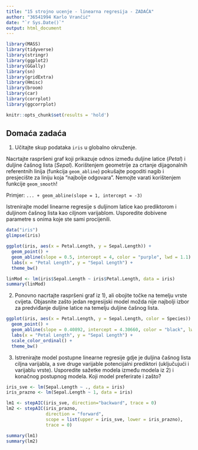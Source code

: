 ```yaml
---
title: "15 strojno ucenje - linearna regresija - ZADAĆA"
author: "36541994 Karlo Vrančić"
date: "`r Sys.Date()`"
output: html_document
---
```


```r

library(MASS)
library(tidyverse)
library(stringr)
library(ggplot2)
library(GGally)
library(sn)
library(gridExtra)
library(Hmisc)
library(broom)
library(car)
library(corrplot)
library(ggcorrplot)

knitr::opts_chunk$set(results = 'hold')

```

## Domaća zadaća

1. Učitajte skup podataka `iris` u globalno okruženje.

Nacrtajte raspršeni graf koji prikazuje odnos između duljine latice (*Petal*) i duljine čašnog lista (*Sepal*). Korištenjem geometrije za crtanje dijagonalnih referentnih linija (funkcija `geom_abline`) pokušajte pogoditi nagib i presjecište za liniju koja "najbolje odgovara". Nemojte varati korištenjem funkcije `geom_smooth`!

Primjer: `... + geom_abline(slope = 1, intercept = -3)`

Istrenirajte model linearne regresije s duljinom latice kao prediktorom i duljinom čašnog lista kao ciljnom varijablom. Usporedite dobivene parametre s onima koje ste sami procijenili.

```r
data("iris")
glimpse(iris)

ggplot(iris, aes(x = Petal.Length, y = Sepal.Length)) + 
  geom_point() + 
  geom_abline(slope = 0.5, intercept = 4, color = "purple", lwd = 1.1) + 
  labs(x = "Petal Length", y = "Sepal Length") + 
  theme_bw()

linMod <- lm(iris$Sepal.Length ~ iris$Petal.Length, data = iris)
summary(linMod)
```


2. Ponovno nacrtajte raspršeni graf iz 1), ali obojite točke na temelju vrste cvijeta. Objasnite zašto jedan regresijski model možda nije najbolji izbor za predviđanje duljine latice na temelju duljine čašnog lista.

```r
ggplot(iris, aes(x = Petal.Length, y = Sepal.Length, color = Species)) + 
  geom_point() + 
  geom_abline(slope = 0.40892, intercept = 4.30660, color = "black", lwd = 1.1) + 
  labs(x = "Petal Length", y = "Sepal Length") + 
  scale_color_ordinal() + 
  theme_bw()
```


3. Istrenirajte model postupne linearne regresije gdje je duljina čašnog lista ciljna varijabla, a sve druge varijable potencijalni prediktori (uključujući i varijablu vrste). Usporedite sažetke modela između modela iz 2) i konačnog postupnog modela. Koji model preferirate i zašto?

```r
iris_sve <- lm(Sepal.Length ~ ., data = iris)
iris_prazno <- lm(Sepal.Length ~ 1, data = iris)

lm1 <- stepAIC(iris_sve, direction="backward", trace = 0)
lm2 <- stepAIC(iris_prazno,
               direction = "forward",
               scope = list(upper = iris_sve, lower = iris_prazno),
               trace = 0)

summary(lm1)
summary(lm2)

```

